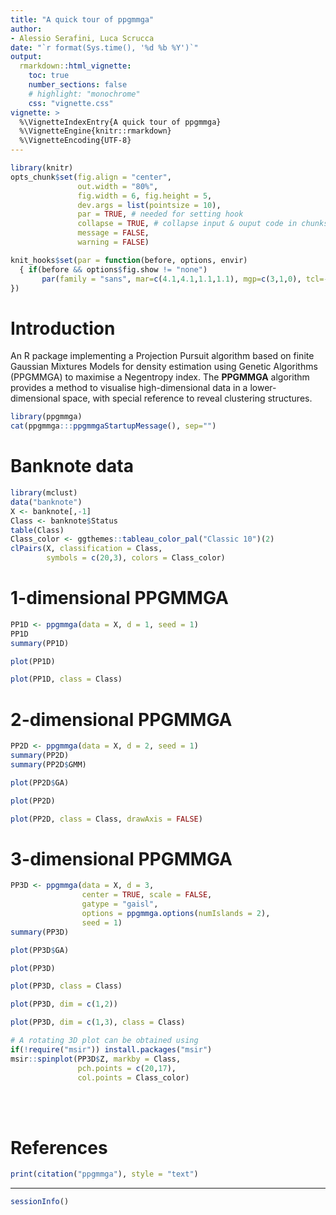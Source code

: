 ```yaml
---
title: "A quick tour of ppgmmga"
author: 
- Alessio Serafini, Luca Scrucca
date: "`r format(Sys.time(), '%d %b %Y')`"
output: 
  rmarkdown::html_vignette:
    toc: true
    number_sections: false
    # highlight: "monochrome"
    css: "vignette.css"
vignette: >
  %\VignetteIndexEntry{A quick tour of ppgmmga}
  %\VignetteEngine{knitr::rmarkdown}
  %\VignetteEncoding{UTF-8}
---
```


```r
library(knitr)
opts_chunk$set(fig.align = "center", 
               out.width = "80%",
               fig.width = 6, fig.height = 5,
               dev.args = list(pointsize = 10),
               par = TRUE, # needed for setting hook 
               collapse = TRUE, # collapse input & ouput code in chunks
               message = FALSE,
               warning = FALSE)

knit_hooks$set(par = function(before, options, envir)
  { if(before && options$fig.show != "none") 
       par(family = "sans", mar=c(4.1,4.1,1.1,1.1), mgp=c(3,1,0), tcl=-0.5)
})
```

# Introduction 

An R package implementing a Projection Pursuit algorithm based on finite Gaussian Mixtures Models for density estimation using Genetic Algorithms (PPGMMGA) to maximise a Negentropy index. 
The **PPGMMGA** algorithm provides a method to visualise high-dimensional data in a lower-dimensional space, with special reference to reveal clustering structures.

```r
library(ppgmmga)
cat(ppgmmga:::ppgmmgaStartupMessage(), sep="")
```

# Banknote data

```r
library(mclust)
data("banknote")
X <- banknote[,-1]
Class <- banknote$Status
table(Class)
Class_color <- ggthemes::tableau_color_pal("Classic 10")(2)
clPairs(X, classification = Class, 
        symbols = c(20,3), colors = Class_color)
```

# 1-dimensional PPGMMGA

```r
PP1D <- ppgmmga(data = X, d = 1, seed = 1)
PP1D
summary(PP1D)
```

```r
plot(PP1D)
```

```r
plot(PP1D, class = Class)
```


# 2-dimensional PPGMMGA

```r
PP2D <- ppgmmga(data = X, d = 2, seed = 1)
summary(PP2D)
summary(PP2D$GMM)
```

```r
plot(PP2D$GA)
```

```r
plot(PP2D)
```

```r
plot(PP2D, class = Class, drawAxis = FALSE)
```

# 3-dimensional PPGMMGA

```r
PP3D <- ppgmmga(data = X, d = 3, 
                center = TRUE, scale = FALSE, 
                gatype = "gaisl", 
                options = ppgmmga.options(numIslands = 2),
                seed = 1)
summary(PP3D)
```

```r
plot(PP3D$GA)
```

```r
plot(PP3D)
```

```r
plot(PP3D, class = Class)
```

```r
plot(PP3D, dim = c(1,2))
```

```r
plot(PP3D, dim = c(1,3), class = Class)
```

```r
# A rotating 3D plot can be obtained using
if(!require("msir")) install.packages("msir")
msir::spinplot(PP3D$Z, markby = Class, 
               pch.points = c(20,17),
               col.points = Class_color)
```

<br><br>

# References

```r
print(citation("ppgmmga"), style = "text")
```

----

```r
sessionInfo()
```
